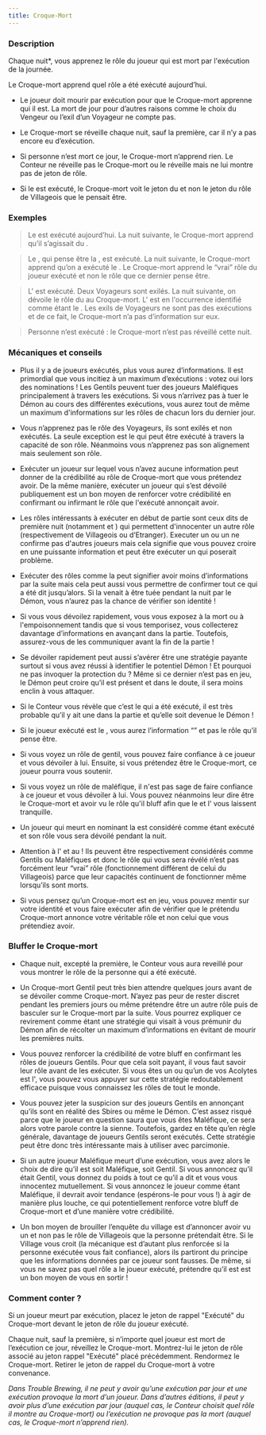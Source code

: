 ```yaml
---
title: Croque-Mort
---
```



<Role CROQUE_MORT header />

### Description

Chaque nuit*, vous apprenez le rôle du joueur qui est mort par l'exécution de la journée.

Le Croque-mort apprend quel rôle a été exécuté aujourd’hui.

-	Le joueur doit mourir par exécution pour que le Croque-mort apprenne qui il est. La mort de jour pour d’autres raisons comme le choix du Vengeur ou l’exil d’un Voyageur ne compte pas.

-	Le Croque-mort se réveille chaque nuit, sauf la première, car il n’y a pas encore eu d’exécution.

-	Si personne n’est mort ce jour, le Croque-mort n’apprend rien. Le Conteur ne réveille pas le Croque-mort ou le réveille mais ne lui montre pas de jeton de rôle. 

-	Si le <Role SOULARD /> est exécuté, le Croque-mort voit le jeton du <Role SOULARD /> et non le jeton du rôle de Villageois que le <Role SOULARD /> pensait être. 

### Exemples 

> Le <Role MAIRE /> est exécuté aujourd’hui. La nuit suivante, le Croque-mort apprend qu’il s’agissait du <Role MAIRE />.

> Le <Role SOULARD />, qui pense être la <Role PUCELLE />, est exécuté. La nuit suivante, le Croque-mort apprend qu’on a exécuté le <Role SOULARD />. Le Croque-mort apprend le “vrai” rôle du joueur exécuté et non le rôle que ce dernier pense être.

> L'<Role ESPION /> est exécuté. Deux Voyageurs sont exilés. La nuit suivante, on dévoile le rôle du <Role MAJORDOME /> au Croque-mort. L'<Role ESPION /> est en l'occurrence identifié comme étant le <Role MAJORDOME />. Les exils de Voyageurs ne sont pas des exécutions et de ce fait, le Croque-mort n’a pas d’information sur eux.

> Personne n’est exécuté : le Croque-mort n’est pas réveillé cette nuit.
 
### Mécaniques et conseils

- Plus il y a de joueurs exécutés, plus vous aurez d’informations. Il est primordial que vous incitiez à un maximum d’exécutions : votez oui lors des nominations ! Les Gentils peuvent tuer des joueurs Maléfiques principalement à travers les exécutions. Si vous n’arrivez pas à tuer le Démon au cours des différentes exécutions, vous aurez tout de même un maximum d'informations sur les rôles de chacun lors du dernier jour.

- Vous n’apprenez pas le rôle des Voyageurs, ils sont exilés et non exécutés. La seule exception est le <Role BOUC_EMISSAIRE /> qui peut être exécuté à travers la capacité de son rôle. Néanmoins vous n’apprenez pas son alignement mais seulement son rôle.

- Exécuter un joueur sur lequel vous n’avez aucune information peut donner de la crédibilité au rôle de Croque-mort que vous prétendez avoir. De la même manière, exécuter un joueur qui s’est dévoilé publiquement est un bon moyen de renforcer votre crédibilité en confirmant ou infirmant le rôle que l'exécuté annonçait avoir.

- Les rôles intéressants à exécuter en début de partie sont ceux dits de première nuit (notamment <Role LAVANDIERE /> et <Role ARCHIVISTE />)  qui permettent d'innocenter un autre rôle (respectivement de Villageois ou d’Etranger). Executer un <Role ENQUETEUR /> ou un <Role CUISTOT /> ne confirme pas d'autres joueurs mais cela signifie que vous pouvez croire en une puissante information et peut être exécuter un <Role EMPOISONNEUR /> qui poserait problème.

- Exécuter des rôles comme la <Role VOYANTE /> peut signifier avoir moins d’informations par la suite mais cela peut aussi vous permettre de confirmer tout ce qui a été dit jusqu’alors. Si la <Role VOYANTE /> venait à être tuée pendant la nuit par le Démon, vous n’aurez pas la chance de vérifier son identité !

- Si vous vous dévoilez rapidement, vous vous exposez  à la mort ou à l'empoisonnement tandis que si vous temporisez, vous collecterez davantage d’informations en avançant dans la partie. Toutefois, assurez-vous de les communiquer avant la fin de la partie !

- Se dévoiler rapidement peut aussi s’avérer être une stratégie payante surtout si vous avez réussi à identifier le potentiel Démon ! Et pourquoi ne pas invoquer la protection du <Role MOINE /> ? Même si ce dernier n’est pas en jeu, le Démon peut croire qu’il est présent et dans le doute, il sera moins enclin à vous attaquer.

- Si le Conteur vous révèle que c’est le <Role IMP /> qui a été exécuté, il est très probable qu’il y ait une <Role CROQUEUSE_D_HOMMES /> dans la partie et qu’elle soit devenue le Démon !

- Si le joueur exécuté est le <Role SOULARD />, vous aurez l’information “<Role SOULARD />” et pas le rôle qu’il pense être.

- Si vous voyez un rôle de gentil, vous pouvez faire confiance à ce joueur et vous dévoiler à lui. Ensuite, si vous prétendez être le Croque-mort, ce joueur pourra vous soutenir.

- Si vous voyez un rôle de maléfique, il n'est pas sage de faire confiance à ce joueur et vous dévoiler à lui. Vous pouvez néanmoins leur dire être le Croque-mort et avoir vu le rôle qu'il bluff afin que le <Role IMP /> et l'<Role EMPOISONNEUR /> vous laissent tranquille.

- Un joueur qui meurt en nominant la <Role PUCELLE /> est considéré comme étant exécuté et son rôle vous sera dévoilé pendant la nuit.

- Attention à l'<Role ESPION /> et au <Role RECLUS /> ! Ils peuvent être respectivement considérés comme Gentils ou Maléfiques et donc le rôle qui vous sera révélé n’est pas forcément leur “vrai” rôle (fonctionnement différent de celui du Villageois) parce que leur capacités continuent de fonctionner même lorsqu’ils sont morts.

- Si vous pensez qu’un Croque-mort est en jeu, vous pouvez mentir sur votre identité et vous faire exécuter afin de vérifier que le prétendu Croque-mort annonce votre véritable rôle et non celui que vous prétendiez avoir.

### Bluffer le Croque-mort

- Chaque nuit, excepté la première, le Conteur vous aura reveillé pour vous montrer le rôle de la personne qui a été exécuté.

- Un Croque-mort Gentil peut très bien attendre quelques jours avant de se dévoiler comme Croque-mort. N’ayez pas peur de rester discret pendant les premiers jours ou même prétendre être un autre rôle puis de basculer sur le Croque-mort par la suite. Vous pourrez expliquer ce revirement comme étant une stratégie qui visait à vous prémunir du Démon afin de récolter un maximum d’informations en évitant de mourir les premières nuits.

- Vous pouvez renforcer la crédibilité de votre bluff en confirmant les rôles de joueurs Gentils. Pour que cela soit payant, il vous faut savoir leur rôle avant de les exécuter. Si vous êtes un <Role ESPION /> ou qu’un de vos Acolytes est l'<Role ESPION />, vous pouvez vous appuyer sur cette stratégie redoutablement efficace puisque vous connaissez les rôles de tout le monde.

- Vous pouvez jeter la suspicion sur des joueurs Gentils en annonçant qu’ils sont en réalité des Sbires ou même le Démon. C’est assez risqué parce que le joueur en question saura que vous êtes Maléfique, ce sera alors votre parole contre la sienne. Toutefois, gardez en tête qu’en règle générale, davantage de joueurs Gentils seront exécutés. Cette stratégie peut être donc très intéressante mais à utiliser avec parcimonie.

- Si un autre joueur Maléfique meurt d’une exécution, vous avez alors le choix de dire qu’il est soit Maléfique, soit Gentil. Si vous annoncez qu’il était Gentil, vous donnez du poids à tout ce qu’il a dit et vous vous innocentez mutuellement. Si vous annoncez le joueur comme étant Maléfique, il devrait avoir tendance (espérons-le pour vous !) à agir de manière plus louche, ce qui potentiellement renforce votre bluff de Croque-mort et d’une manière votre crédibilité.

- Un bon moyen de brouiller l’enquête du village est d’annoncer avoir vu un <Role SOULARD /> et non pas le rôle de Villageois que la personne prétendait être. Si le Village vous croit (la mécanique est d’autant plus renforcée si la personne exécutée vous fait confiance), alors ils partiront du principe que les informations données par ce joueur sont fausses. De même, si vous ne savez pas quel rôle a le joueur exécuté, prétendre qu’il est <Role SOULARD /> est un bon moyen de vous en sortir !

### Comment conter ?

Si un joueur meurt par exécution, placez le jeton de rappel "Exécuté" du Croque-mort devant le jeton de rôle du joueur exécuté.

Chaque nuit, sauf la première, si n’importe quel joueur est mort de l’exécution ce jour, réveillez le Croque-mort. Montrez-lui le jeton de rôle associé au jeton rappel "Exécuté" placé précédemment. Rendormez le Croque-mort. Retirer le jeton de rappel du Croque-mort à votre convenance. 

_Dans Trouble Brewing, il ne peut y avoir qu’une exécution par jour et une exécution provoque la mort d’un joueur. Dans d’autres éditions, il peut y avoir plus d’une exécution par jour (auquel cas, le Conteur choisit quel rôle il montre au Croque-mort) ou l’exécution ne provoque pas la mort (auquel cas, le Croque-mort n’apprend rien)._
